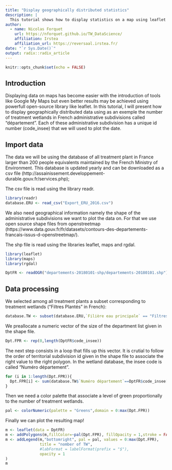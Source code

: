 ```yaml
---
title: "Display geographically distributed statistics"
description: |
  This tutorial shows how to display statistics on a map using leaflet and how to import layers containing adational geographical informations.
author:
  - name: Nicolas Forquet
    url: https://nforquet.github.io/TW_DataScience/
    affiliation: Irstea
    affiliation_url: https://reversaal.irstea.fr/
date: "`r Sys.Date()`"
output: radix::radix_article
---
```


```r
knitr::opts_chunk$set(echo = FALSE)
```

## Introduction

Displaying data on maps has become easier with the introduction of tools like Google My Maps but even better results may be achieved using powerfull open-source library like leaflet.
In this tutorial, I will present how to display geographically distributed data using as an exemple the number of treatment wetlands in French administrative subdivisions called "département". Each of these administrative subdivision has a unique id number (code_insee) that we will used to plot the date. 

## Import data

The data we will be using the database of all treatment plant in France larger than 200 people equivalents maintained by the French Ministry of Environment. This database is updated yearly and can be downloaded as a csv file (http://assainissement.developpement-durable.gouv.fr/services.php);

The csv file is read using the library readr.
```r
library(readr)
database.ERU <- read_csv("Export_ERU_2016.csv")
```

We also need geographical information namely the shape of the administrative subdivisions we want to plot the data on. For that we use open source shape files from openstreetmap (https://www.data.gouv.fr/fr/datasets/contours-des-departements-francais-issus-d-openstreetmap/).

The shp file is read using the libraries leaflet, maps and rgdal.
```r
library(leaflet)
library(maps)
library(rgdal)

DptFR <- readOGR("departements-20180101-shp/departements-20180101.shp")
```

## Data processing

We selected among all treatment plants a subset corresponding to treatment wetlands ("Filtres Plantés" in French):
```r
database.TW <- subset(database.ERU,`Filière eau principale` == "Filtres Plantés")
```

We preallocate a numeric vector of the size of the department list given in the shape file.
```r
Dpt.FPR <- rep(0,length(DptFR$code_insee))
```

The next step consists in a loop that fills up this vector. It is crutial to follow the order of territorial subdivision id given in the shape file to associate the right value to the right polygon. In the wetland database, the insee code is called "Numéro département". 
```r
for (i in 1:length(Dpt.FPR)){
  Dpt.FPR[i] <- sum(database.TW$`Numéro département`==DptFR$code_insee[i])
}
```

Then we need a color palette that associate a level of green proportionally to the number of treatment wetlands.
```r
pal <- colorNumeric(palette = "Greens",domain = 0:max(Dpt.FPR))
```

Finally we can plot the resulting map!
```r
m <- leaflet(data = DptFR)
m <- addPolygons(m,fillColor=~pal(Dpt.FPR), fillOpacity = 1,stroke = FALSE)
m <- addLegend(m,"bottomright", pal = pal, values = 0:max(Dpt.FPR),
               title = "nomber of TW",
               #labFormat = labelFormat(prefix = "$"),
               opacity = 1
)
m
```

